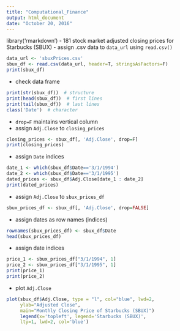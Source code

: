 ```yaml
---
title: "Computational_Finance"
output: html_document
date: "October 20, 2016"
---
```

library('rmarkdown')
 - 181 stock market adjusted closing prices for Starbucks (SBUX)
 - assign .csv data to `data_url` using `read.csv()`
```r
data_url <- 'sbuxPrices.csv'
sbux_df <- read.csv(data_url, header=T, stringsAsFactors=F)
print(sbux_df)
```
 - check data frame
```r
print(str(sbux_df))  # structure
print(head(sbux_df))  # first lines
print(tail(sbux_df))  # last lines
class('Date')  # character
```
 - `drop=F` maintains vertical column
 - assign `Adj.Close` to `closing_prices`
```r
closing_prices <- sbux_df[, 'Adj.Close', drop=F]
print(closing_prices)
```
 - assign `Date` indices
```r
date_1 <- which(sbux_df$Date=='3/1/1994')
date_2 <- which(sbux_df$Date=='3/1/1995')
dated_prices <- sbux_df$Adj.Close[date_1 : date_2]
print(dated_prices)
```
 - assign `Adj.Close` to `sbux_prices_df`
```r
sbux_prices_df <- sbux_df[, 'Adj.Close', drop=FALSE]
```

 - assign dates as row names (indices)
```r
rownames(sbux_prices_df) <- sbux_df$Date
head(sbux_prices_df)
```
 - assign date indices
```r
price_1 <- sbux_prices_df["3/1/1994", 1]
price_2 <- sbux_prices_df["3/1/1995", 1]
print(price_1)
print(price_2)
```
 - plot `Adj.Close`
```r
plot(sbux_df$Adj.Close, type = "l", col="blue", lwd=2, 
     ylab="Adjusted Close", 
     main="Monthly Closing Price of Starbucks (SBUX)")
     legend(x='topleft', legend='Starbucks (SBUX)', 
     lty=1, lwd=2, col='blue')
```
